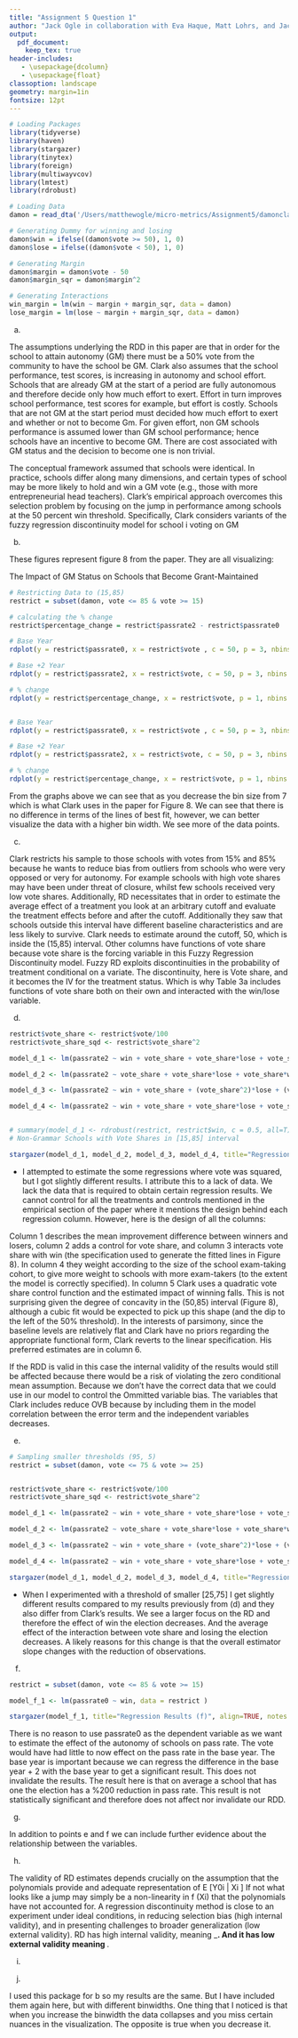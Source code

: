 ```yaml
---
title: "Assignment 5 Question 1"
author: "Jack Ogle in collaboration with Eva Haque, Matt Lohrs, and Jack Knickrehm"
output:
  pdf_document:
    keep_tex: true
header-includes:
   - \usepackage{dcolumn}
   - \usepackage{float}
classoption: landscape
geometry: margin=1in
fontsize: 12pt
---
```



```r
# Loading Packages
library(tidyverse)
library(haven)
library(stargazer)
library(tinytex)
library(foreign)
library(multiwayvcov)
library(lmtest)
library(rdrobust)

# Loading Data
damon = read_dta('/Users/matthewogle/micro-metrics/Assignment5/damonclark.dta')

# Generating Dummy for winning and losing
damon$win = ifelse((damon$vote >= 50), 1, 0)
damon$lose = ifelse((damon$vote < 50), 1, 0)

# Generating Margin
damon$margin = damon$vote - 50
damon$margin_sqr = damon$margin^2

# Generating Interactions
win_margin = lm(win ~ margin + margin_sqr, data = damon)
lose_margin = lm(lose ~ margin + margin_sqr, data = damon)

```


(a)

The assumptions underlying the RDD in this paper are that in order for the school to attain autonomy (GM) there must be a 50% vote from the community to have the school be GM. Clark also assumes that the school performance, test scores, is increasing in autonomy and school effort. Schools that are already GM at the start of a period are fully autonomous and therefore decide only how much effort to exert. Effort in turn improves school performance, test scores for example, but effort is costly. Schools that are not GM at the start period must decided how much effort to exert and whether or not to become Gm. For given effort, non GM schools performance is assumed lower than GM school performance; hence schools have an incentive to become GM. There are cost associated with GM status and the decision to become one is non trivial.

The conceptual framework assumed that schools were identical. In practice, schools differ along many dimensions, and certain types of school may be more likely to hold and win a GM vote (e.g., those with more entrepreneurial head teachers). Clark's empirical approach overcomes this selection problem by focusing on the jump in performance among schools at the 50 percent win threshold. Specifically, Clark considers variants of the fuzzy regression discontinuity model for school i voting on GM

(b)

These figures represent figure 8 from the paper. They are all visualizing:

The Impact of GM Status on Schools that Become Grant-Maintained

```r
# Restricting Data to (15,85) 
restrict = subset(damon, vote <= 85 & vote >= 15)

# calculating the % change
restrict$percentage_change = restrict$passrate2 - restrict$passrate0

# Base Year
rdplot(y = restrict$passrate0, x = restrict$vote , c = 50, p = 3, nbins = 7, title = "Base Year (bin-width = 7)", x.label= "Vote Share", y.label = "% Pass")

# Base +2 Year
rdplot(y = restrict$passrate2, x = restrict$vote, c = 50, p = 3, nbins = 7, title = "Base + 2 Years (bin-width = 7)", x.label= "Vote Share", y.label = "% Pass")

# % change
rdplot(y = restrict$percentage_change, x = restrict$vote, p = 1, nbins = 7, c = 50, title = "Change (bin-width = 7)", x.label= "Vote Share", y.label = "% Pass")


# Base Year
rdplot(y = restrict$passrate0, x = restrict$vote , c = 50, p = 3, nbins = 2, title = "Base Year (bin-width = 2)", x.label= "Vote Share", y.label = "% Pass")

# Base +2 Year
rdplot(y = restrict$passrate2, x = restrict$vote, c = 50, p = 3, nbins = 2, title = "Base + 2 Years (bin-width = 2)", x.label= "Vote Share", y.label = "% Pass")

# % change
rdplot(y = restrict$percentage_change, x = restrict$vote, p = 1, nbins = 2, c = 50, title = "Change (bin-width = 2)", x.label= "Vote Share", y.label = "% Pass")


```

From the graphs above we can see that as you decrease the bin size from 7 which is what Clark uses in the paper for Figure 8. We can see that there is no difference in terms of the lines of best fit, however, we can better visualize the data with a higher bin width. We see more of the data points.

(c)

Clark restricts his sample to those schools with votes from 15% and 85% because he wants to reduce bias from outliers from schools who were very opposed or very for autonomy. For example schools with high vote shares may have been under threat of closure, whilst few schools received very low vote shares. Additionally, RD necessitates that in order to estimate the average effect of a treatment you look at an arbitrary cutoff and evaluate the treatment effects before and after the cutoff. Additionally they saw that schools outside this interval have different baseline characteristics and are less likely to survive. Clark needs to estimate around the cutoff, 50, which is inside the (15,85) interval. Other columns have functions of vote share because vote share is the forcing variable in this Fuzzy Regression Discontinuity model. Fuzzy RD exploits discontinuities in the probability of treatment conditional on a variate. The discontinuity, here is Vote share, and it becomes the IV for the treatment status. Which is why Table 3a includes functions of vote share both on their own and interacted with the win/lose variable.

(d)

```r
restrict$vote_share <- restrict$vote/100
restrict$vote_share_sqd <- restrict$vote_share^2

model_d_1 <- lm(passrate2 ~ win + vote_share + vote_share*lose + vote_share*win, data = restrict)

model_d_2 <- lm(passrate2 ~ vote_share + vote_share*lose + vote_share*win, data = restrict)

model_d_3 <- lm(passrate2 ~ win + vote_share + (vote_share^2)*lose + (vote_share^2)*win, data = restrict)

model_d_4 <- lm(passrate2 ~ win + vote_share + vote_share*lose + vote_share*win + (vote_share^2)*lose + (vote_share^2)*win, data = restrict)


# summary(model_d_1 <- rdrobust(restrict, restrict$win, c = 0.5, all=T))
# Non-Grammar Schools with Vote Shares in [15,85] interval

stargazer(model_d_1, model_d_2, model_d_3, model_d_4, title="Regression Results (d)", align=TRUE, notes = "Standard errors in parentheses", notes.align = "l")

```

\begin{table}[H] \centering 
  \caption{Regression Results (d)} 
  \label{} 
\begin{tabular}{@{\extracolsep{5pt}}lD{.}{.}{-3} D{.}{.}{-3} D{.}{.}{-3} D{.}{.}{-3} } 
\\[-1.8ex]\hline 
\hline \\[-1.8ex] 
 & \multicolumn{4}{c}{\textit{Dependent variable:}} \\ 
\cline{2-5} 
\\[-1.8ex] & \multicolumn{4}{c}{passrate2} \\ 
\\[-1.8ex] & \multicolumn{1}{c}{(1)} & \multicolumn{1}{c}{(2)} & \multicolumn{1}{c}{(3)} & \multicolumn{1}{c}{(4)}\\ 
\hline \\[-1.8ex] 
 win & 14.727^{**} &  & 14.727^{**} & 14.727^{**} \\ 
  & (7.235) &  & (7.235) & (7.235) \\ 
  & & & & \\ 
 vote\_share & -17.141^{**} & -17.141^{**} & -17.141^{**} & -17.141^{**} \\ 
  & (8.134) & (8.134) & (8.134) & (8.134) \\ 
  & & & & \\ 
 lose &  & -14.727^{**} &  &  \\ 
  &  & (7.235) &  &  \\ 
  & & & & \\ 
 vote\_share* lose & 24.871^{*} & 24.871^{*} & 24.871^{*} & 24.871^{*} \\ 
  & (14.672) & (14.672) & (14.672) & (14.672) \\ 
  & & & & \\ 
 win*vote\_share &  &  &  &  \\ 
  &  &  &  &  \\ 
  & & & & \\ 
 vote\_share*win &  &  &  &  \\ 
  &  &  &  &  \\ 
  & & & & \\ 
 Constant & 40.597^{***} & 55.325^{***} & 40.597^{***} & 40.597^{***} \\ 
  & (4.348) & (5.782) & (4.348) & (4.348) \\ 
  & & & & \\ 
\hline \\[-1.8ex] 
Observations & \multicolumn{1}{c}{524} & \multicolumn{1}{c}{524} & \multicolumn{1}{c}{524} & \multicolumn{1}{c}{524} \\ 
R$^{2}$ & \multicolumn{1}{c}{0.009} & \multicolumn{1}{c}{0.009} & \multicolumn{1}{c}{0.009} & \multicolumn{1}{c}{0.009} \\ 
Adjusted R$^{2}$ & \multicolumn{1}{c}{0.004} & \multicolumn{1}{c}{0.004} & \multicolumn{1}{c}{0.004} & \multicolumn{1}{c}{0.004} \\ 
Residual Std. Error (df = 520) & \multicolumn{1}{c}{15.267} & \multicolumn{1}{c}{15.267} & \multicolumn{1}{c}{15.267} & \multicolumn{1}{c}{15.267} \\ 
F Statistic (df = 3; 520) & \multicolumn{1}{c}{1.614} & \multicolumn{1}{c}{1.614} & \multicolumn{1}{c}{1.614} & \multicolumn{1}{c}{1.614} \\ 
\hline 
\hline \\[-1.8ex] 
\textit{Note:}  & \multicolumn{4}{l}{$^{*}$p$<$0.1; $^{**}$p$<$0.05; $^{***}$p$<$0.01} \\ 
 & \multicolumn{4}{l}{Standard errors in parentheses} \\ 
\end{tabular} 
\end{table} 

* I attempted to estimate the some regressions where vote was squared, but I got slightly different results. I attribute this to a lack of data. We lack the data that is required to obtain certain regression results. We cannot control for all the treatments and controls mentioned in the empirical section of the paper where it mentions the design behind each regression column. However, here is the design of all the columns: 

Column 1 describes the mean improvement difference between winners and losers, column 2 adds a control for vote share, and column 3 interacts vote share with win (the specification used to generate the fitted lines in Figure 8). In column 4 they weight according to the size of the school exam-taking cohort, to give more weight to schools with more exam-takers (to the extent the model is correctly specified). In column 5 Clark uses a quadratic vote share control function and the estimated impact of winning falls. This is not surprising given the degree of concavity in the (50,85) interval (Figure 8), although a cubic fit would be expected to pick up this shape (and the dip to the left of the 50% threshold). In the interests of parsimony, since the baseline levels are relatively flat and Clark have no priors regarding the appropriate functional form, Clark reverts to the linear specification. His preferred estimates are in column 6.

If the RDD is valid in this case the internal validity of the results would still be affected because there would be a risk of violating the zero conditional mean assumption. Because we don't have the correct data that we could use in our model to control the Ommitted variable bias. The variables that Clark includes reduce OVB because by including them in the model correlation between the error term and the independent variables decreases. 


(e)

```r
# Sampling smaller thresholds (95, 5)
restrict = subset(damon, vote <= 75 & vote >= 25)


restrict$vote_share <- restrict$vote/100
restrict$vote_share_sqd <- restrict$vote_share^2

model_d_1 <- lm(passrate2 ~ win + vote_share + vote_share*lose + vote_share*win, data = restrict)

model_d_2 <- lm(passrate2 ~ vote_share + vote_share*lose + vote_share*win, data = restrict)

model_d_3 <- lm(passrate2 ~ win + vote_share + (vote_share^2)*lose + (vote_share^2)*win, data = restrict)

model_d_4 <- lm(passrate2 ~ win + vote_share + vote_share*lose + vote_share*win + (vote_share^2)*lose + (vote_share^2)*win, data = restrict)

stargazer(model_d_1, model_d_2, model_d_3, model_d_4, title="Regression Results (e)", align=TRUE, notes = "Standard errors in parentheses", notes.align = "l")

```

\begin{table}[H] \centering 
  \caption{Regression Results (e)} 
  \label{} 
\begin{tabular}{@{\extracolsep{5pt}}lD{.}{.}{-3} D{.}{.}{-3} D{.}{.}{-3} D{.}{.}{-3} } 
\\[-1.8ex]\hline 
\hline \\[-1.8ex] 
 & \multicolumn{4}{c}{\textit{Dependent variable:}} \\ 
\cline{2-5} 
\\[-1.8ex] & \multicolumn{4}{c}{passrate2} \\ 
\\[-1.8ex] & \multicolumn{1}{c}{(1)} & \multicolumn{1}{c}{(2)} & \multicolumn{1}{c}{(3)} & \multicolumn{1}{c}{(4)}\\ 
\hline \\[-1.8ex] 
 win & 5.001 &  & 5.001 & 5.001 \\ 
  & (11.565) &  & (11.565) & (11.565) \\ 
  & & & & \\ 
 vote\_share & 3.169 & 3.169 & 3.169 & 3.169 \\ 
  & (14.864) & (14.864) & (14.864) & (14.864) \\ 
  & & & & \\ 
 lose &  & -5.001 &  &  \\ 
  &  & (11.565) &  &  \\ 
  & & & & \\ 
 vote\_share:lose & 10.491 & 10.491 & 10.491 & 10.491 \\ 
  & (22.888) & (22.888) & (22.888) & (22.888) \\ 
  & & & & \\ 
 win:vote\_share &  &  &  &  \\ 
  &  &  &  &  \\ 
  & & & & \\ 
 vote\_share:win &  &  &  &  \\ 
  &  &  &  &  \\ 
  & & & & \\ 
 Constant & 38.259^{***} & 43.260^{***} & 38.259^{***} & 38.259^{***} \\ 
  & (6.606) & (9.493) & (6.606) & (6.606) \\ 
  & & & & \\ 
\hline \\[-1.8ex] 
Observations & \multicolumn{1}{c}{357} & \multicolumn{1}{c}{357} & \multicolumn{1}{c}{357} & \multicolumn{1}{c}{357} \\ 
R$^{2}$ & \multicolumn{1}{c}{0.006} & \multicolumn{1}{c}{0.006} & \multicolumn{1}{c}{0.006} & \multicolumn{1}{c}{0.006} \\ 
Adjusted R$^{2}$ & \multicolumn{1}{c}{-0.003} & \multicolumn{1}{c}{-0.003} & \multicolumn{1}{c}{-0.003} & \multicolumn{1}{c}{-0.003} \\ 
Residual Std. Error (df = 353) & \multicolumn{1}{c}{15.577} & \multicolumn{1}{c}{15.577} & \multicolumn{1}{c}{15.577} & \multicolumn{1}{c}{15.577} \\ 
F Statistic (df = 3; 353) & \multicolumn{1}{c}{0.666} & \multicolumn{1}{c}{0.666} & \multicolumn{1}{c}{0.666} & \multicolumn{1}{c}{0.666} \\ 
\hline 
\hline \\[-1.8ex] 
\textit{Note:}  & \multicolumn{4}{l}{$^{*}$p$<$0.1; $^{**}$p$<$0.05; $^{***}$p$<$0.01} \\ 
 & \multicolumn{4}{l}{Standard errors in parentheses} \\ 
\end{tabular} 
\end{table} 

* When I experimented with a threshold of smaller [25,75] I get slightly different results compared to my results previously from (d) and they also differ from Clark's results. We see a larger focus on the RD and therefore the effect of win the election decreases. And the average effect of the interaction between vote share and losing the election decreases. A likely reasons for this change is that the overall estimator slope changes with the reduction of observations. 

(f)

```r

restrict = subset(damon, vote <= 85 & vote >= 15)

model_f_1 <- lm(passrate0 ~ win, data = restrict )

stargazer(model_f_1, title="Regression Results (f)", align=TRUE, notes = "Standard errors in parentheses", notes.align = "l")

```
\begin{table}[H] \centering 
  \caption{Regression Results (f)} 
  \label{} 
\begin{tabular}{@{\extracolsep{5pt}}lD{.}{.}{-3} } 
\\[-1.8ex]\hline 
\hline \\[-1.8ex] 
 & \multicolumn{1}{c}{\textit{Dependent variable:}} \\ 
\cline{2-2} 
\\[-1.8ex] & \multicolumn{1}{c}{passrate0} \\ 
\hline \\[-1.8ex] 
 win & -2.082 \\ 
  & (1.364) \\ 
  & \\ 
 Constant & 41.462^{***} \\ 
  & (1.081) \\ 
  & \\ 
\hline \\[-1.8ex] 
Observations & \multicolumn{1}{c}{524} \\ 
R$^{2}$ & \multicolumn{1}{c}{0.004} \\ 
Adjusted R$^{2}$ & \multicolumn{1}{c}{0.003} \\ 
Residual Std. Error & \multicolumn{1}{c}{15.093 (df = 522)} \\ 
F Statistic & \multicolumn{1}{c}{2.329 (df = 1; 522)} \\ 
\hline 
\hline \\[-1.8ex] 
\textit{Note:}  & \multicolumn{1}{l}{$^{*}$p$<$0.1; $^{**}$p$<$0.05; $^{***}$p$<$0.01} \\ 
 & \multicolumn{1}{l}{Standard errors in parentheses} \\ 
\end{tabular} 
\end{table} 

There is no reason to use passrate0 as the dependent variable as we want to estimate the effect of the autonomy of schools on pass rate. The vote would have had little to now effect on the pass rate in the base year. The base year is important because we can regress the difference in the base year + 2 with the base year to get a significant result. This does not invalidate the results. The result here is that on average a school that has one the election has a %200 reduction in pass rate. This result is not statistically significant and therefore does not affect nor invalidate our RDD. 


(g)

In addition to points e and f we can include further evidence about the relationship between the variables.  

(h)

The validity of RD estimates depends crucially on the assumption that the polynomials provide and adequate representation of E [Y0i | Xi ] If not what looks like a jump may simply be a non-linearity in f (Xi) that the polynomials have not accounted for. A regression discontinuity method is close to an experiment under ideal conditions, in reducing selection bias (high internal validity), and in presenting challenges to broader generalization (low external validity). RD has high internal validity, meaning ___. And it has low external validity meaning __.


(i)


(j)

I used this package for b so my results are the same. But I have included them again here, but with different binwidths. One thing that I noticed is that when you increase the binwidth the data collapses and you miss certain nuances in the visualization. The opposite is true when you decrease it. 